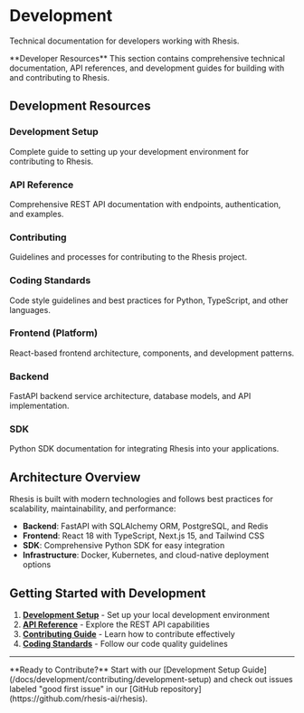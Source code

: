 # Development

Technical documentation for developers working with Rhesis.

<Callout type="default">
  **Developer Resources** This section contains comprehensive technical documentation, API
  references, and development guides for building with and contributing to Rhesis.
</Callout>

## Development Resources

<div className="grid grid-cols-1 md:grid-cols-2 lg:grid-cols-3 gap-4">
  <div>
    <h3>Development Setup</h3>
    <p>Complete guide to setting up your development environment for contributing to Rhesis.</p>
  </div>
  <div>
    <h3>API Reference</h3>
    <p>Comprehensive REST API documentation with endpoints, authentication, and examples.</p>
  </div>
  <div>
    <h3>Contributing</h3>
    <p>Guidelines and processes for contributing to the Rhesis project.</p>
  </div>
  <div>
    <h3>Coding Standards</h3>
    <p>Code style guidelines and best practices for Python, TypeScript, and other languages.</p>
  </div>
  <div>
    <h3>Frontend (Platform)</h3>
    <p>React-based frontend architecture, components, and development patterns.</p>
  </div>
  <div>
    <h3>Backend</h3>
    <p>FastAPI backend service architecture, database models, and API implementation.</p>
  </div>
  <div>
    <h3>SDK</h3>
    <p>Python SDK documentation for integrating Rhesis into your applications.</p>
  </div>
</div>

## Architecture Overview

Rhesis is built with modern technologies and follows best practices for scalability, maintainability, and performance:

- **Backend**: FastAPI with SQLAlchemy ORM, PostgreSQL, and Redis
- **Frontend**: React 18 with TypeScript, Next.js 15, and Tailwind CSS
- **SDK**: Comprehensive Python SDK for easy integration
- **Infrastructure**: Docker, Kubernetes, and cloud-native deployment options

## Getting Started with Development

1. **[Development Setup](/docs/development/contributing/development-setup)** - Set up your local development environment
2. **[API Reference](/docs/development/api-reference)** - Explore the REST API capabilities
3. **[Contributing Guide](/docs/development/contributing)** - Learn how to contribute effectively
4. **[Coding Standards](/docs/development/contributing/coding-standards)** - Follow our code quality guidelines

---

<Callout type="default">
  **Ready to Contribute?** Start with our [Development Setup
  Guide](/docs/development/contributing/development-setup) and check out issues labeled "good first
  issue" in our [GitHub repository](https://github.com/rhesis-ai/rhesis).
</Callout>
